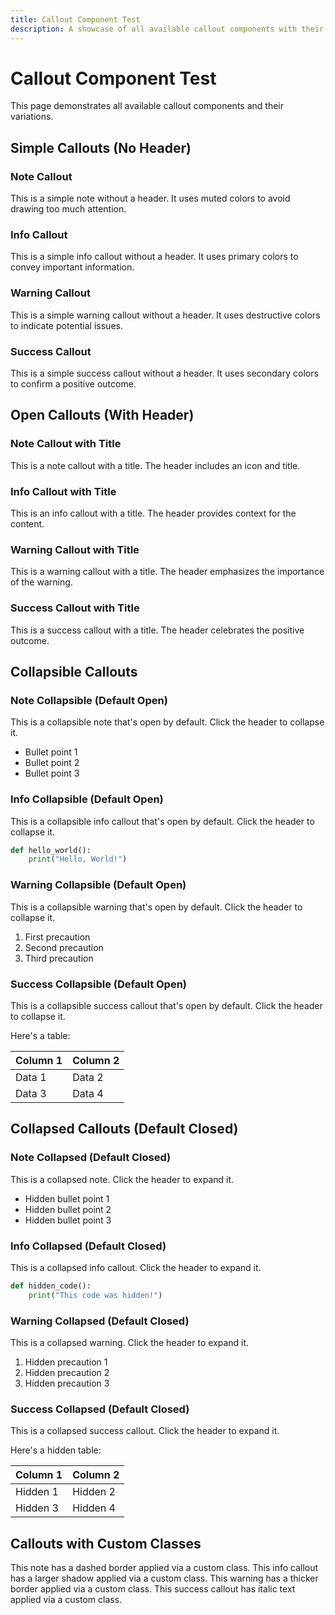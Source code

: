 ```yaml
---
title: Callout Component Test
description: A showcase of all available callout components with their variations
---
```


# Callout Component Test

This page demonstrates all available callout components and their variations.

## Simple Callouts (No Header)

### Note Callout

<Note>
This is a simple note without a header. It uses muted colors to avoid drawing too much attention.
</Note>

### Info Callout

<Info>
This is a simple info callout without a header. It uses primary colors to convey important information.
</Info>

### Warning Callout

<Warning>
This is a simple warning callout without a header. It uses destructive colors to indicate potential issues.
</Warning>

### Success Callout

<Success>
This is a simple success callout without a header. It uses secondary colors to confirm a positive outcome.
</Success>


## Open Callouts (With Header)

### Note Callout with Title

<Note title="Important Note">
This is a note callout with a title. The header includes an icon and title.
</Note>

### Info Callout with Title

<Info title="Helpful Information">
This is an info callout with a title. The header provides context for the content.
</Info>

### Warning Callout with Title

<Warning title="Caution Required">
This is a warning callout with a title. The header emphasizes the importance of the warning.
</Warning>

### Success Callout with Title

<Success title="Operation Successful">
This is a success callout with a title. The header celebrates the positive outcome.
</Success>


## Collapsible Callouts

### Note Collapsible (Default Open)

<Note title="Expandable Note" collapsible={true}>
This is a collapsible note that's open by default. Click the header to collapse it.

- Bullet point 1
- Bullet point 2
- Bullet point 3
</Note>

### Info Collapsible (Default Open)

<Info title="Expandable Information" collapsible={true}>
This is a collapsible info callout that's open by default. Click the header to collapse it.

```python
def hello_world():
    print("Hello, World!")
```
</Info>

### Warning Collapsible (Default Open)

<Warning title="Important Warning" collapsible={true}>
This is a collapsible warning that's open by default. Click the header to collapse it.

1. First precaution
2. Second precaution
3. Third precaution
</Warning>

### Success Collapsible (Default Open)

<Success title="Success Details" collapsible={true}>
This is a collapsible success callout that's open by default. Click the header to collapse it.

Here's a table:

| Column 1 | Column 2 |
|----------|----------|
| Data 1   | Data 2   |
| Data 3   | Data 4   |
</Success>



## Collapsed Callouts (Default Closed)

### Note Collapsed (Default Closed)

<Note title="Hidden Note Content" collapsible={true} defaultOpen={false}>
This is a collapsed note. Click the header to expand it.

- Hidden bullet point 1
- Hidden bullet point 2
- Hidden bullet point 3
</Note>

### Info Collapsed (Default Closed)

<Info title="Hidden Information" collapsible={true} defaultOpen={false}>
This is a collapsed info callout. Click the header to expand it.

```python
def hidden_code():
    print("This code was hidden!")
```
</Info>

### Warning Collapsed (Default Closed)

<Warning title="Hidden Warning" collapsible={true} defaultOpen={false}>
This is a collapsed warning. Click the header to expand it.

1. Hidden precaution 1
2. Hidden precaution 2
3. Hidden precaution 3
</Warning>

### Success Collapsed (Default Closed)

<Success title="Hidden Success Details" collapsible={true} defaultOpen={false}>
This is a collapsed success callout. Click the header to expand it.

Here's a hidden table:

| Column 1 | Column 2 |
|----------|----------|
| Hidden 1 | Hidden 2 |
| Hidden 3 | Hidden 4 |
</Success>



## Callouts with Custom Classes

<Note className="border-dashed">
This note has a dashed border applied via a custom class.
</Note>

<Info className="shadow-lg">
This info callout has a larger shadow applied via a custom class.
</Info>

<Warning className="border-2">
This warning has a thicker border applied via a custom class.
</Warning>

<Success className="italic">
This success callout has italic text applied via a custom class.
</Success>

